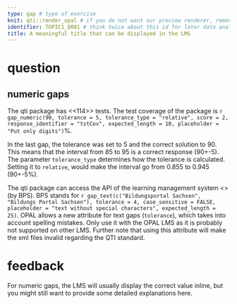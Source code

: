 ```yaml
---
type: gap # type of exercise
knit: qti::render_opal # if you do not want our preview renderer, remove this
identifier: TOPIC1_Q001 # think twice about this id for later data analysis!
title: A meaningful title that can be displayed in the LMS
---
```


# question

## numeric gaps

The qti package has <<114>> tests. The test coverage of the package is `r gap_numeric(90, tolerance = 5, tolerance_type = "relative", score = 2, response_identifier = "tstCov", expected_length = 10, placeholder = "Put only digits")`%.

In the last gap, the tolerance was set to 5 and the correct solution to 90. This means that the interval from 85 to 95 is a correct response (90+-5). The parameter `tolerance_type` determines how the tolerance is calculated. Setting it to `relative`, would make the interval go from 0.855 to 0.945 (90+-5%).

The qti package can access the API of the learning management system <<OPAL>> (by BPS). BPS stands for `r gap_text(c("Bildungsportal Sachsen", "Bildungs Portal Sachsen"), tolerance = 4, case_sensitive = FALSE, placeholder = "text without special characters", expected_length = 25)`. OPAL allows a new attribute for text gaps (`tolerance`), which takes into account spelling mistakes. Only use it with the OPAL LMS as it is probably not supported on other LMS. Further note that using this attribute will make the xml files invalid regarding the QTI standard.

# feedback

For numeric gaps, the LMS will usually display the correct value inline, but you might still want to provide some detailed explanations here.

<!-- If you prefer specific feedback for correct and incorrect solution, delete the general feedback section and uncomment everything starting from this line:

# feedback+

Nice. (Only displayed when the solution is correct.)

# feedback-

Try again. (Only displayed if the solution is not correct.)
-->
